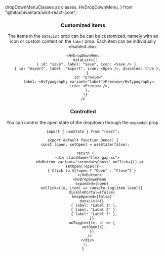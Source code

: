   dropDownMenuClasses as classes,
  HvDropDownMenu,
} from "@hitachivantara/uikit-react-core";


<Header
  params={{ name: "DropDownMenu", classes }}
  Component={HvDropDownMenu}
  componentName="HvDropDownMenu"
  controls={{
    placement: {
      defaultValue: "right",
    },
    variant: {
      defaultValue: "secondaryGhost",
    },
    size: {
      defaultValue: "md",
    },
    disabled: {
      defaultValue: false,
    },
    keepOpened: {
      defaultValue: false,
    },
  }}
  componentProps={{
    dataList: [{ label: "Save" }, { label: "Export" }, { label: "Preview" }],
  }}
/>

### Customized items

The items in the `dataList` prop can be can be customized, namely with an icon or custom content on the `label` prop. Each item can be individually disabled also.

```tsx live
<HvDropDownMenu
  dataList={[
    { id: "save", label: "Save", icon: <Save /> },
    { id: "export", label: "Export", icon: <Open />, disabled: true },
    {
      id: "preview",
      label: <HvTypography variant="label">Preview</HvTypography>,
      icon: <Preview />,
    },
  ]}
/>
```

### Controlled

You can control the open state of the dropdown through the `expanded` prop.

```tsx live
import { useState } from "react";

export default function Demo() {
  const [open, setOpen] = useState(false);

  return (
    <div className="flex gap-xs">
      <HvButton variant="secondaryGhost" onClick={() => setOpen(!open)}>
        {`Click to ${!open ? "Open" : "Close"}`}
      </HvButton>
      <HvDropDownMenu
        expanded={open}
        onClick={(e, item) => console.log(item.label)}
        disablePortal={false}
        keepOpened={false}
        dataList={[
          { label: "Label 1" },
          { label: "Label 2" },
          { label: "Label 3" },
        ]}
        onToggle={(e, s) => {
          setOpen(s);
        }}
      />
    </div>
  );
}
```
